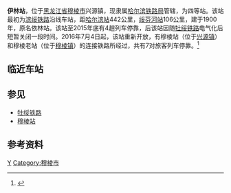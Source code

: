 {{Infobox China railway station 
|车站名称 = 伊林站
|图片=Yilin Railway Station.jpg
|车站名称拼音 = Yilin
|电报码 = YLB
|拼音码 = YLI
|车站位置 = [[黑龙江省|黑龙江省]][[牡丹江市|牡丹江市]][[穆棱市|穆棱市]][[兴源镇|兴源镇]]
|线路 = <s>[[滨绥铁路|滨绥铁路]]</s><br/>穆棱线
|车站等级 = 四等站
}}

'''伊林站'''，位于[[黑龙江省|黑龙江省]][[穆棱市|穆棱市]]兴源镇，现隶属[[哈尔滨铁路局|哈尔滨铁路局]]管辖，为四等站。该站最初为[[滨绥铁路|滨绥铁路]]沿线车站，距[[哈尔滨站|哈尔滨站]]442公里，[[绥芬河站|绥芬河站]]106公里，建于1900年，原名依林站。该站至2015年底有4趟列车停靠，后该站因随[[牡绥铁路|牡绥铁路]]电气化后短暂关闭一段时间。2016年7月4日起，该站重新开放，有穆棱站（位于[[兴源镇|兴源镇]]）和穆棱老站（位于[[穆棱镇|穆棱镇]]）的连接铁路所经过，共有7对旅客列车停靠。<ref>{{cite news|url=http://www.muling.gov.cn/info/1038/34823.htm|title=穆棱新站铁路公交正式开通|publisher=穆棱市交通运输局|date=2016-06-29|accessdate=2016-07-01|archive-date=2016-08-15|archive-url=https://web.archive.org/web/20160815231955/http://www.muling.gov.cn/info/1038/34823.htm|dead-url=no}}</ref>

==临近车站==
{{start rail box|[[中国铁路|中国铁路]]}}
{{s-inop|[[穆棱站|穆棱站]]|穆棱站（新）方向}}
{{s-line|穆棱线<br />← 2.6km 伊林站 12km →}}
{{s-inop|穆棱站（老）|本线起讫点}}
{{end box}}

==参见==
*[[牡绥铁路|牡绥铁路]]
*[[穆棱站|穆棱站]]

==参考资料==
{{reflist}}

{{China-rail-stub}}
{{滨绥铁路}}

[[Category:牡丹江市铁路车站|Y]]
[[Category:穆棱市|Category:穆棱市]]